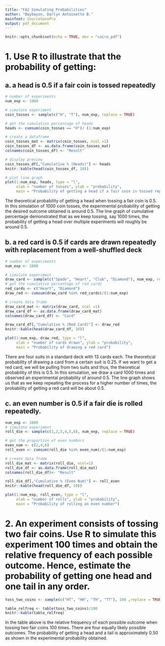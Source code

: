 ---
title: "FA2 Simulating Probabilities"
author: "Baybayon, Darlyn Antoinette B."
mainfont: SourceSansPro
output: pdf_document
---
\selectfont
\sffamily
\renewcommand{\rmdefault}{phv}

```{r setup, include=FALSE}
knitr::opts_chunk$set(echo = TRUE, dev = "cairo_pdf")

```

# 1. Use R to illustrate that the probability of getting:

##     a. a head is 0.5 if a fair coin is tossed repeatedly

```{r}

# number of experiments 
num_exp <- 1000

# simulate experiment
coin_tosses <- sample(c("H", "T"), num_exp, replace = TRUE)

# get the cumulative percentage of heads
heads <- cumsum(coin_tosses == "H")/ (1:num_exp)

# create a dataframe
coin_tosses_mat <- matrix(coin_tosses, ncol =1) 
coin_tosses_df <- as.data.frame(coin_tosses_mat)
colnames(coin_tosses_df) <- "Result"

# display preview
coin_tosses_df[,"Cumulative % (Heads)"] <- heads
knitr::kable(head(coin_tosses_df, 10))

```

```{r}
# plot line graph
plot(1:num_exp, heads, type = "l",
     xlab = "number of tosses", ylab = "probability",
     main = "Probability of getting a head if a fair coin is tossed repeatedly")
```


The theoretical probability of getting a head when tossing a fair coin is 0.5. In this simulation of 1000 coin tosses, the experimental probability of getting the desired outcome obtained is around 0.5. The line graph of cumulative percentage demonstrated that as we keep tossing, say 1000 times, the probability of getting a head over multiple experiments will roughly be around 0.5.


##     b. a red card is 0.5 if cards are drawn repeatedly with replacement from a well-shuffled deck

```{r}
# number of experiments 
num_exp <- 1000

# simulate experiment
draw_card <- sample(c("Spade", "Heart", "Club", "Diamond"), num_exp, replace = TRUE)
# get the cumulative percentage of red cards
red_cards <- c("Heart", "Diamond")
draw_red <- cumsum(draw_card %in% red_cards)/(1:num_exp)

# create data frame
draw_card_mat <- matrix(draw_card, ncol =1) 
draw_card_df <- as.data.frame(draw_card_mat)
colnames(draw_card_df) <- "Card"

draw_card_df[,"Cumulative % (Red Card)"] <- draw_red
knitr::kable(head(draw_card_df, 10))

```



```{r}

plot(1:num_exp, draw_red, type = "l",
     xlab = "number of cards drawn", ylab = "probability",
     main = "Probability of drawing a red card")

```

There are four suits in a standard deck with 13 cards each. The theoretical probability of drawing a card from a certain suit is 0.25. If we want to get a red card, we will be pulling from two suits and thus, the theoretical probability of this is 0.5. In this simulation, we draw a card 1000 times and observed an experimental probability of around 0.5. The line graph shows us that as we keep repeating the process for a higher number of times, the probability of getting a red card will be about 0.5.

##    c. an even number is 0.5 if a fair die is rolled repeatedly.

```{r}

num_exp <- 1000
# simulate experiment
roll_die <- sample(c(1,2,3,4,5,6), num_exp, replace = TRUE)

# get the proportion of even numbers
even_num <- c(2,4,6)
roll_even <- cumsum(roll_die %in% even_num)/(1:num_exp)

# create data frame
roll_die_mat <- matrix(roll_die, ncol=1)
roll_die_df <- as.data.frame(roll_die_mat)
colnames(roll_die_df)<- "Result"

roll_die_df[,"Cumulative % (Even Num)"] <- roll_even
knitr::kable(head(roll_die_df, 10))

```

```{r}

plot(1:num_exp, roll_even, type = "l",
     xlab = "number of rolls", ylab = "probability",
     main = "Probability of rolling an even number")
```

# 2. An experiment consists of tossing two fair coins. Use R to simulate this experiment 100 times and obtain the relative frequency of each possible outcome. Hence, estimate the probability of getting one head and one tail in any order.

```{r}
toss_two_coins <- sample(c("HT", "HH", "TH", "TT"), 100 ,replace = TRUE)

table_relfreq <- table(toss_two_coins)/100
knitr::kable(table_relfreq)
```
In the table above is the relative frequency of each possible outcome when tossing two fair coins 100 times. There are four equally likely possible outcomes. The probability of getting a head and a tail is approximately 0.50 as shown in the experimental probability obtained.
